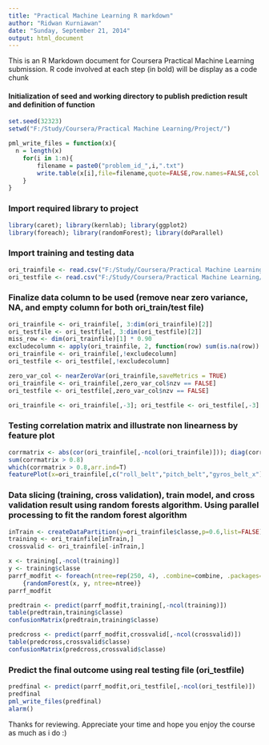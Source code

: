 ```yaml
---
title: "Practical Machine Learning R markdown"
author: "Ridwan Kurniawan"
date: "Sunday, September 21, 2014"
output: html_document
---
```


This is an R Markdown document for Coursera Practical Machine Learning submission. R code involved at each step (in bold) will be  display as a code chunk

#### Initialization of seed and working directory to publish prediction result and definition of function

```r
set.seed(32323)
setwd("F:/Study/Coursera/Practical Machine Learning/Project/")

pml_write_files = function(x){
  n = length(x)
	for(i in 1:n){
		filename = paste0("problem_id_",i,".txt")
		write.table(x[i],file=filename,quote=FALSE,row.names=FALSE,col.names=FALSE)
	}
}
```

### Import required library to project

```r
library(caret); library(kernlab); library(ggplot2)
library(foreach); library(randomForest); library(doParallel)
```

### Import training and testing data

```r
ori_trainfile <- read.csv("F:/Study/Coursera/Practical Machine Learning/Project/pml-training.csv")
ori_testfile <- read.csv("F:/Study/Coursera/Practical Machine Learning/Project/pml-testing.csv")
```

### Finalize data column to be used (remove near zero variance, NA, and empty column for both ori_train/test file)

```r
ori_trainfile <- ori_trainfile[, 3:dim(ori_trainfile)[2]]
ori_testfile <- ori_testfile[, 3:dim(ori_testfile)[2]]
miss_row <- dim(ori_trainfile)[1] * 0.90
excludecolumn <- apply(ori_trainfile, 2, function(row) sum(is.na(row)) > miss_row || sum(row == "") > miss_row)
ori_trainfile <- ori_trainfile[,!excludecolumn]
ori_testfile <- ori_testfile[,!excludecolumn]

zero_var_col <- nearZeroVar(ori_trainfile,saveMetrics = TRUE) 
ori_trainfile <- ori_trainfile[,zero_var_col$nzv == FALSE]
ori_testfile <- ori_testfile[,zero_var_col$nzv == FALSE]

ori_trainfile <- ori_trainfile[,-3]; ori_testfile <- ori_testfile[,-3]
```

### Testing correlation matrix and illustrate non linearness by feature plot

```r
corrmatrix <- abs(cor(ori_trainfile[,-ncol(ori_trainfile)])); diag(corrmatrix)<-0
sum(corrmatrix > 0.8)
which(corrmatrix > 0.8,arr.ind=T)
featurePlot(x=ori_trainfile[,c("roll_belt","pitch_belt","gyros_belt_x")],y=ori_trainfile$classe,plot="pairs")
```

### Data slicing (training, cross validation), train model, and cross validation result using random forests algorithm. Using parallel processing to fit the random forest algorithm

```r
inTrain <- createDataPartition(y=ori_trainfile$classe,p=0.6,list=FALSE)
training <- ori_trainfile[inTrain,]
crossvalid <- ori_trainfile[-inTrain,]

x <- training[,-ncol(training)]
y <- training$classe
parrf_modfit <- foreach(ntree=rep(250, 4), .combine=combine, .packages='randomForest') %dopar%
  	{randomForest(x, y, ntree=ntree)} 
parrf_modfit

predtrain <- predict(parrf_modfit,training[,-ncol(training)])
table(predtrain,training$classe)
confusionMatrix(predtrain,training$classe)

predcross <- predict(parrf_modfit,crossvalid[,-ncol(crossvalid)])
table(predcross,crossvalid$classe)
confusionMatrix(predcross,crossvalid$classe)
```

### Predict the final outcome using real testing file (ori_testfile)

```r
predfinal <- predict(parrf_modfit,ori_testfile[,-ncol(ori_testfile)])
predfinal
pml_write_files(predfinal)
alarm()
```
Thanks for reviewing. Appreciate your time and hope you enjoy the course as much as i do :)